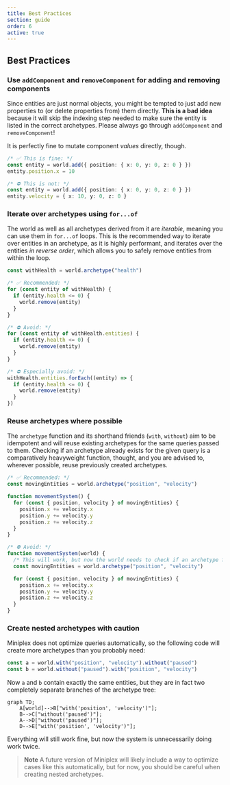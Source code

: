 ```yaml
---
title: Best Practices
section: guide
order: 6
active: true
---
```


## Best Practices

### Use `addComponent` and `removeComponent` for adding and removing components

Since entities are just normal objects, you might be tempted to just add new properties to (or delete properties from) them directly. **This is a bad idea** because it will skip the indexing step needed to make sure the entity is listed in the correct archetypes. Please always go through `addComponent` and `removeComponent`!

It is perfectly fine to mutate component _values_ directly, though.

```ts
/* ✅ This is fine: */
const entity = world.add({ position: { x: 0, y: 0, z: 0 } })
entity.position.x = 10

/* ⛔️ This is not: */
const entity = world.add({ position: { x: 0, y: 0, z: 0 } })
entity.velocity = { x: 10, y: 0, z: 0 }
```

### Iterate over archetypes using `for...of`

The world as well as all archetypes derived from it are _iterable_, meaning you can use them in `for...of` loops. This is the recommended way to iterate over entities in an archetype, as it is highly performant, and iterates over the entities _in reverse order_, which allows you to safely remove entities from within the loop.

```ts
const withHealth = world.archetype("health")

/* ✅ Recommended: */
for (const entity of withHealth) {
  if (entity.health <= 0) {
    world.remove(entity)
  }
}

/* ⛔️ Avoid: */
for (const entity of withHealth.entities) {
  if (entity.health <= 0) {
    world.remove(entity)
  }
}

/* ⛔️ Especially avoid: */
withHealth.entities.forEach((entity) => {
  if (entity.health <= 0) {
    world.remove(entity)
  }
})
```

### Reuse archetypes where possible

The `archetype` function and its shorthand friends (`with`, `without`) aim to be idempotent and will reuse existing archetypes for the same queries passed to them. Checking if an archetype already exists for the given query is a comparatively heavyweight function, thought, and you are advised to, wherever possible, reuse previously created archetypes.

```ts
/* ✅ Recommended: */
const movingEntities = world.archetype("position", "velocity")

function movementSystem() {
  for (const { position, velocity } of movingEntities) {
    position.x += velocity.x
    position.y += velocity.y
    position.z += velocity.z
  }
}

/* ⛔️ Avoid: */
function movementSystem(world) {
  /* This will work, but now the world needs to check if an archetype for "position" and "velocity" already exists every time this function is called, which is pure overhead. */
  const movingEntities = world.archetype("position", "velocity")

  for (const { position, velocity } of movingEntities) {
    position.x += velocity.x
    position.y += velocity.y
    position.z += velocity.z
  }
}
```

### Create nested archetypes with caution

Miniplex does not optimize queries automatically, so the following code will create more archetypes than you probably need:

```ts
const a = world.with("position", "velocity").without("paused")
const b = world.without("paused").with("position", "velocity")
```

Now `a` and `b` contain exactly the same entities, but they are in fact two completely separate branches of the archetype tree:

```mermaid
graph TD;
    A[world]-->B["with('position', 'velocity')"];
    B-->C["without('paused')"];
    A-->D["without('paused')"];
    D-->E["with('position', 'velocity')"];
```

Everything will still work fine, but now the system is unnecessarily doing work twice.

> **Note** A future version of Miniplex will likely include a way to optimize cases like this automatically, but for now, you should be careful when creating nested archetypes.
